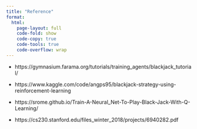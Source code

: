```yaml
---
title: "Reference"
format:
  html:
    page-layout: full
    code-fold: show
    code-copy: true
    code-tools: true
    code-overflow: wrap
---
```


- https://gymnasium.farama.org/tutorials/training_agents/blackjack_tutorial/

- https://www.kaggle.com/code/angps95/blackjack-strategy-using-reinforcement-learning

- https://srome.github.io/Train-A-Neural_Net-To-Play-Black-Jack-With-Q-Learning/

- https://cs230.stanford.edu/files_winter_2018/projects/6940282.pdf

